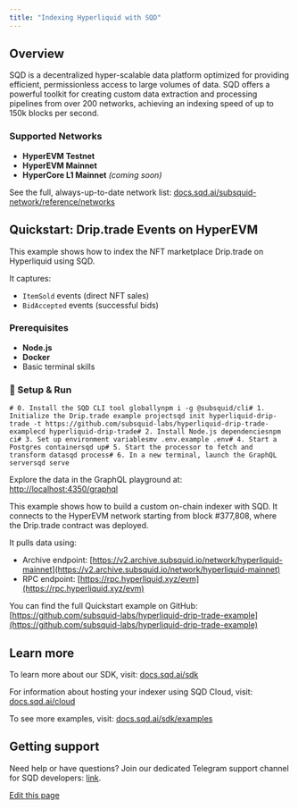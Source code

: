 ```yaml
---
title: "Indexing Hyperliquid with SQD"
---
```


## Overview[​](#overview "Direct link to Overview")

SQD is a decentralized hyper-scalable data platform optimized for providing efficient, permissionless access to large volumes of data. SQD offers a powerful toolkit for creating custom data extraction and processing pipelines from over 200 networks, achieving an indexing speed of up to 150k blocks per second.

### Supported Networks[​](#supported-networks "Direct link to Supported Networks")

* **HyperEVM Testnet**
* **HyperEVM Mainnet**
* **HyperCore L1 Mainnet** *(coming soon)*

See the full, always-up-to-date network list: [docs.sqd.ai/subsquid-network/reference/networks](https://docs.sqd.ai/subsquid-network/reference/networks/)

## Quickstart: Drip.trade Events on HyperEVM[​](#quickstart-driptrade-events-on-hyperevm "Direct link to Quickstart: Drip.trade Events on HyperEVM")

This example shows how to index the NFT marketplace Drip.trade on Hyperliquid using SQD.

It captures:

* `ItemSold` events (direct NFT sales)
* `BidAccepted` events (successful bids)

### Prerequisites[​](#prerequisites "Direct link to Prerequisites")

* **Node.js**
* **Docker**
* Basic terminal skills

### 🧪 Setup & Run[​](#-setup--run "Direct link to 🧪 Setup & Run")

```
# 0. Install the SQD CLI tool globallynpm i -g @subsquid/cli# 1. Initialize the Drip.trade example projectsqd init hyperliquid-drip-trade -t https://github.com/subsquid-labs/hyperliquid-drip-trade-examplecd hyperliquid-drip-trade# 2. Install Node.js dependenciesnpm ci# 3. Set up environment variablesmv .env.example .env# 4. Start a Postgres containersqd up# 5. Start the processor to fetch and transform datasqd process# 6. In a new terminal, launch the GraphQL serversqd serve
```

Explore the data in the GraphQL playground at: [http://localhost:4350/graphql](http://localhost:4350/graphql)

This example shows how to build a custom on-chain indexer with SQD. It connects to the HyperEVM network starting from block #377,808, where the Drip.trade contract was deployed.

It pulls data using:

* Archive endpoint: [https://v2.archive.subsquid.io/network/hyperliquid-mainnet](https://v2.archive.subsquid.io/network/hyperliquid-mainnet)
* RPC endpoint: [https://rpc.hyperliquid.xyz/evm](https://rpc.hyperliquid.xyz/evm)

You can find the full Quickstart example on GitHub: [https://github.com/subsquid-labs/hyperliquid-drip-trade-example](https://github.com/subsquid-labs/hyperliquid-drip-trade-example)

## Learn more[​](#learn-more "Direct link to Learn more")

To learn more about our SDK, visit: [docs.sqd.ai/sdk](https://docs.sqd.ai/sdk)

For information about hosting your indexer using SQD Cloud, visit: [docs.sqd.ai/cloud](https://docs.sqd.ai/cloud)

To see more examples, visit: [docs.sqd.ai/sdk/examples](https://docs.sqd.ai/sdk/examples)

## Getting support[​](#getting-support "Direct link to Getting support")

Need help or have questions? Join our dedicated Telegram support channel for SQD developers: [link](https://t.me/HydraDevs).

[Edit this page](https://github.com/subsquid/docs/edit/master/docs/hyperliquid-support.mdx)
